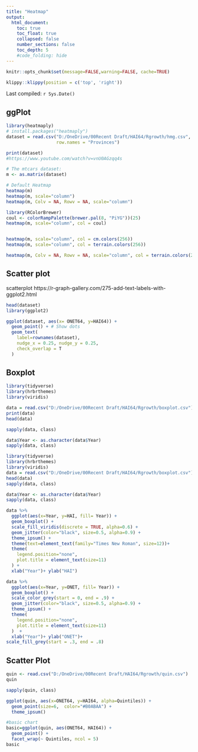 ```yaml
---
title: "Heatmap"
output:
  html_document:
    toc: true
    toc_float: true
    collapsed: false
    number_sections: false
    toc_depth: 5
    #code_folding: hide
---
```



```r
knitr::opts_chunk$set(message=FALSE,warning=FALSE, cache=TRUE)
```

```r
klippy::klippy(position = c('top', 'right'))
```

Last compiled: `r Sys.Date()`

## ggPlot

```r

library(heatmaply)
# install.packages("heatmaply")
dataset = read.csv("D:/OneDrive/00Recent Draft/HAI64/Rgrowth/hmg.csv", 
                   row.names = "Provinces")

print(dataset)
#https://www.youtube.com/watch?v=vnU0AGzqq4s

# The mtcars dataset:
m <- as.matrix(dataset)

# Default Heatmap
heatmap(m)
heatmap(m, scale="column")
heatmap(m, Colv = NA, Rowv = NA, scale="column")

library(RColorBrewer)
coul <- colorRampPalette(brewer.pal(8, "PiYG"))(25)
heatmap(m, scale="column", col = coul)


heatmap(m, scale="column", col = cm.colors(256))
heatmap(m, scale="column", col = terrain.colors(256))

heatmap(m, Colv = NA, Rowv = NA, scale="column", col = terrain.colors(256))
```

## Scatter plot 
scatterplot https://r-graph-gallery.com/275-add-text-labels-with-ggplot2.html

```r

head(dataset)
library(ggplot2)

ggplot(dataset, aes(x= ONET64, y=HAI64)) +
  geom_point() + # Show dots
  geom_text(
    label=rownames(dataset), 
    nudge_x = 0.25, nudge_y = 0.25, 
    check_overlap = T
  )
```
## Boxplot

```r
library(tidyverse)
library(hrbrthemes)
library(viridis)

data = read.csv("D:/OneDrive/00Recent Draft/HAI64/Rgrowth/boxplot.csv")
print(data)
head(data)

sapply(data, class)
```
```r

data$Year <- as.character(data$Year)
sapply(data, class)
```
```r
library(tidyverse)
library(hrbrthemes)
library(viridis)
data = read.csv("D:/OneDrive/00Recent Draft/HAI64/Rgrowth/boxplot.csv")
head(data)
sapply(data, class)

data$Year <- as.character(data$Year)
sapply(data, class)

data %>%
  ggplot(aes(x=Year, y=HAI, fill= Year)) +
  geom_boxplot() +
  scale_fill_viridis(discrete = TRUE, alpha=0.6) +
  geom_jitter(color="black", size=0.5, alpha=0.9) +
  theme_ipsum() +
  theme(text=element_text(family="Times New Roman", size=12))+
  theme(
    legend.position="none",
    plot.title = element_text(size=11)
  ) +
  xlab("Year")+ ylab("HAI")
```

```r
data %>%
  ggplot(aes(x=Year, y=ONET, fill= Year)) +
  geom_boxplot() +
  scale_color_grey(start = 0, end = .9) +
  geom_jitter(color="black", size=0.5, alpha=0.9) +
  theme_ipsum() +
  theme(
    legend.position="none",
    plot.title = element_text(size=11)
  )  +
  xlab("Year")+ ylab("ONET")+
scale_fill_grey(start = .3, end = .8)
```
## Scatter Plot

```r
quin <- read.csv("D:/OneDrive/00Recent Draft/HAI64/Rgrowth/quin.csv")
quin
```


```r
sapply(quin, class)
```


```r
ggplot(quin, aes(x=ONET64, y=HAI64, alpha=Quintiles)) + 
  geom_point(size=6,  color="#B0ABAA") +
  theme_ipsum()
```
```r
#basic chart
basic=ggplot(quin, aes(ONET64, HAI64)) +
  geom_point() +
  facet_wrap(~ Quintiles, ncol = 5)
basic
```


